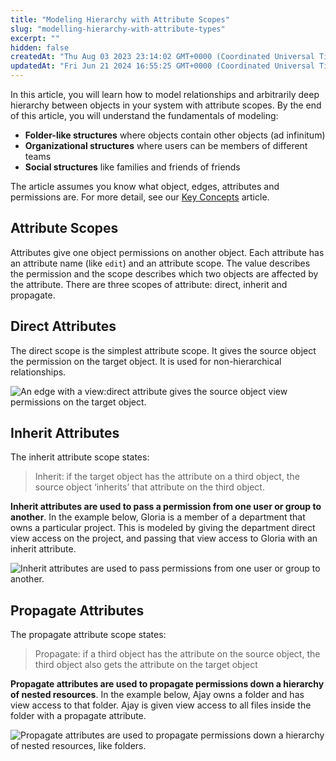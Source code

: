 ```yaml
---
title: "Modeling Hierarchy with Attribute Scopes"
slug: "modelling-hierarchy-with-attribute-types"
excerpt: ""
hidden: false
createdAt: "Thu Aug 03 2023 23:14:02 GMT+0000 (Coordinated Universal Time)"
updatedAt: "Fri Jun 21 2024 16:55:25 GMT+0000 (Coordinated Universal Time)"
---
```

In this article, you will learn how to model relationships and arbitrarily deep hierarchy between <Glossary>object</Glossary>s in your system with attribute scopes. By the end of this article, you will understand the fundamentals of modeling:

- **Folder-like structures** where objects contain other objects (ad infinitum)
- **Organizational structures** where users can be members of different teams
- **Social structures** like families and friends of friends

The article assumes you know what <Glossary>object</Glossary>, <Glossary>edge</Glossary>s, <Glossary>attribute</Glossary>s and <Glossary>permission</Glossary>s are. For more detail, see our [Key Concepts](https://docs.userclouds.com/docs/key-concepts-1) article.

## Attribute Scopes

Attributes give one object permissions on another object. Each attribute has an <Glossary>attribute name</Glossary> (like `edit`) and an <Glossary>attribute scope</Glossary>. The value describes the permission and the scope describes which two objects are affected by the attribute. There are three scopes of attribute: direct, inherit and propagate. 

## Direct Attributes

The direct scope is the simplest attribute scope. It gives the source object the permission on the target object. It is used for non-hierarchical relationships. 

![An edge with a view:direct attribute gives the source object view permissions on the target object.](https://files.readme.io/00573c8-A_Attribute_Direct.jpg)


## Inherit Attributes

The inherit attribute scope states:

> Inherit: if the target <Glossary>object</Glossary> has the attribute on a third object, the source object ‘inherits’ that attribute on the third object.

**Inherit attributes are used to pass a permission from one user or group to another**. In the example below, Gloria is a member of a department that owns a particular project. This is modeled by giving the department direct view access on the project, and passing that view access to Gloria with an inherit attribute. 

![Inherit attributes are used to pass permissions from one user or group to another.](https://files.readme.io/1d9fe3e-A_Attribute_Inherit.jpg)


## Propagate Attributes

The propagate attribute scope states:

> Propagate: if a third <Glossary>object</Glossary> has the attribute on the source object, the third object also gets the attribute on the target object

**Propagate attributes are used to propagate permissions down a hierarchy of nested resources**. In the example below, Ajay owns a folder and has view access to that folder. Ajay is given view access to all files inside the folder with a propagate attribute.

![Propagate attributes are used to propagate permissions down a hierarchy of nested resources, like folders.](https://files.readme.io/2d23334-A_Attribute_Propagate.jpg)
